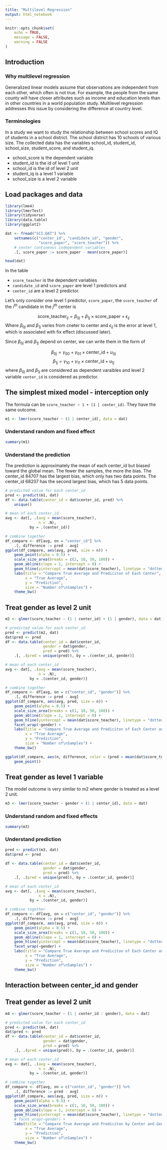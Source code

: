 ```yaml
---
title: "Multilevel Regression"
output: html_notebook
---
```


```r
knitr::opts_chunk$set(
	echo = TRUE,
	message = FALSE,
	warning = FALSE
)
```


## Introduction

### Why multilevel regression
Generalized linear models assume that observations are independent from each other, which often is not true. For example, the people from the same county will have closer attributes such as income and education levels than in other countries in a world population study. Multilevel regression addresses this issue by considering the difference at country level.

### Terminologies

In a study we want to study the relationship between school scores and IQ of students in a school district. The school district has 10 schools of various size. The collected data has the variables school_id, student_id, school_size, student_score, and student_iq. 

- school_score is the dependent variable
- student_id is the id of level 1 unit
- school_id is the id of level 2 unit
- student_iq is a level 1 variable
- school_size is a level 2 variable


## Load packages and data

```r
library(lme4)
library(lmerTest)
library(tidyverse)
library(data.table)
library(ggplot2)

dat <- fread("SCI.DAT") %>%
    setnames(c("center_id", "candidate_id", "gender",
               "score_paper", "score_teacher")) %>%
    # center contineous independent variables
    .[, score_paper := score_paper - mean(score_paper)]

head(dat)
```
In the table

- `score_teacher` is the dependent variables
- `candidate_id` and `score_paper` are level 1 predictors and
- `center_id` are a level 2 predictor.

Let's only consider one level 1 predictor, `score_paper`, the `score_teacher` of the $i^{th}$ candidate in the $j^{th}$ center is 

$$\mbox{score_teacher}_{ij} = \beta_{0j} + \beta_{1j} \times \mbox{score_paper} + \epsilon_{ij}$$
Where $\beta_{0j}$ and $\beta_{1j}$ varies from cneter to center and $\epsilon_{ij}$ is the error at level 1, which is associated with fix effect (discussed later).

Since $\beta_{0j}$ and $\beta_{1j}$ depend on center, we can write them in the form of

$$\beta_{0j} = \gamma_{00} + \gamma_{01} \times \mbox{center_id} + u_{0j}$$
$$\beta_{1j} = \gamma_{10} + \gamma_{11} \times \mbox{center_id} + u_{1j}$$
where $\beta_{0j}$ and $\beta_{1j}$ are considered as dependent varaibles and level 2 variable `center_id` is considered as predictor. 

## The simplest mixed model - interception only

The formula can be `score_teacher ~ 1 + (1 | center_id)`. They have the same outcome.

```r
m1 <- lmer(score_teacher ~ (1 | center_id), data = dat)
```

### Understand random and fixed effect

```r
summary(m1)
```


### Understand the prediction

The prediction is approximately the mean of each center_id but biased toward the global mean. The fewer the samples, the more the bias. The center_id 84707 has the largest bias, which only has two data points. The center_id 68207 has the second largest bias, which has 5 data points.

```r
# predicted value for each center_id
pred <- predict(m1, dat)
df <- data.table(center_id = dat$center_id, pred) %>% 
    unique()

# mean of each center_id
avg <- dat[, .(avg = mean(score_teacher),
               n = .N),
           by = .(center_id)]

# combine together
df_compare <- df[avg, on = "center_id"] %>%
    .[, difference := pred - avg]
ggplot(df_compare, aes(avg, pred, size = n)) +
    geom_point(alpha = 0.5) +
    scale_size_area(breaks = c(2, 10, 50, 100)) +
    geom_abline(slope = 1, intercept = 0) +
    geom_hline(yintercept = mean(dat$score_teacher), linetype = "dotted") +
    labs(title = "Compare True Average and Prediciton of Each Center",
         x = "True Average",
         y = "Prediction",
         size = "Number of\nSamples") +
    theme_bw()
```



## Treat gender as level 2 unit
```r
m2 <- glmer(score_teacher ~ (1 | center_id) + (1 | gender), data = dat)

# predicted value for each center_id
pred <- predict(m2, dat)
dat$pred <- pred
df <- data.table(center_id = dat$center_id, 
                 gender = dat$gender,
                 pred = pred) %>% 
    .[, .(pred = unique(pred)), by = .(center_id, gender)]

# mean of each center_id
avg <- dat[, .(avg = mean(score_teacher),
               n = .N),
           by = .(center_id, gender)]

# combine together
df_compare <- df[avg, on = c("center_id", "gender")] %>%
    .[, difference := pred - avg]
ggplot(df_compare, aes(avg, pred, size = n)) +
    geom_point(alpha = 0.5) +
    scale_size_area(breaks = c(1, 10, 50, 100)) +
    geom_abline(slope = 1, intercept = 0) +
    geom_hline(yintercept = mean(dat$score_teacher), linetype = "dotted") +
    facet_wrap(~gender) +
    labs(title = "Compare True Average and Prediciton of Each Center and Gender",
         x = "True Average",
         y = "Prediction",
         size = "Number of\nSamples") +
    theme_bw()
```

```r
ggplot(df_compare, aes(n, difference, color = (pred > mean(dat$score_teacher)))) +
    geom_point()
```




## Treat gender as level 1 variable
The model outcome is very similar to m2 where gender is treated as a level 2 unit.

```r
m3 <- lmer(score_teacher ~ gender + (1 | center_id), data = dat)
```

### Understand random and fixed effects
```r
summary(m3)
```

### Understand prediction

```r
pred <- predict(m3, dat)
dat$pred <- pred
 
df <- data.table(center_id = dat$center_id, 
                 gender = dat$gender,
                 pred = pred) %>% 
    .[, .(pred = unique(pred)), by = .(center_id, gender)]

# mean of each center_id
avg <- dat[, .(avg = mean(score_teacher),
               n = .N),
           by = .(center_id, gender)]

# combine together
df_compare <- df[avg, on = c("center_id", "gender")] %>%
    .[, difference := pred - avg]
ggplot(df_compare, aes(avg, pred, size = n)) +
    geom_point(alpha = 0.5) +
    scale_size_area(breaks = c(1, 10, 50, 100)) +
    geom_abline(slope = 1, intercept = 0) +
    geom_hline(yintercept = mean(dat$score_teacher), linetype = "dotted") +
    facet_wrap(~gender) +
    labs(title = "Compare True Average and Prediciton of Each Center and Gender",
         x = "True Average",
         y = "Prediction",
         size = "Number of\nSamples") +
    theme_bw()
```


## Interaction between center_id and gender

## Treat gender as level 2 unit
```r
m4 <- glmer(score_teacher ~ (1 | center_id : gender), data = dat)

# predicted value for each center_id
pred <- predict(m4, dat)
dat$pred <- pred
df <- data.table(center_id = dat$center_id, 
                 gender = dat$gender,
                 pred = pred) %>% 
    .[, .(pred = unique(pred)), by = .(center_id, gender)]

# mean of each center_id
avg <- dat[, .(avg = mean(score_teacher),
               n = .N),
           by = .(center_id, gender)]

# combine together
df_compare <- df[avg, on = c("center_id", "gender")] %>%
    .[, difference := pred - avg]
ggplot(df_compare, aes(avg, pred, size = n)) +
    geom_point(alpha = 0.5) +
    scale_size_area(breaks = c(1, 10, 50, 100)) +
    geom_abline(slope = 1, intercept = 0) +
    geom_hline(yintercept = mean(dat$score_teacher), linetype = "dotted") +
    # facet_wrap(~gender) +
    labs(title = "Compare True Average and Prediciton by Center and Gender",
         x = "True Average",
         y = "Prediction",
         size = "Number of\nSamples") +
    theme_bw()
```